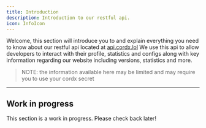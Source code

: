 ```yaml
---
title: Introduction
description: Introduction to our restful api.
icon: InfoIcon
---
```


Welcome, this section will introduce you to and explain everything you need to know
about our restful api located at [api.cordx.lol](https://api.cordx.lol) We use this
api to allow developers to interact with their profile, statistics and configs along
with key information regarding our website including versions, statistics and more.

> NOTE: the information available here may be limited and may require you to use your cordx secret

---

## Work in progress

This section is a work in progress. Please check back later!
